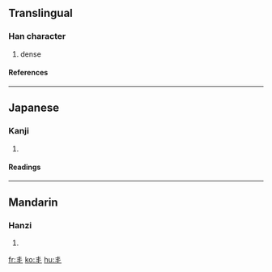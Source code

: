 ==Translingual==
===Han character===
{{Han char|rad=丨|as=03|sn=4|four=|canj=手十 (QJ), X手十 (XQJ)}}
# dense
====References====
{{Han ref|kx=0079.070|dkj=00075|dj=0161.020|hdz=10028.080|uh=4E2F|ud=20015}}
----
==Japanese==
===Kanji===
{{ja-kanji|grade=|rs=丨03}}
# {{defn|Japanese}}
====Readings====
{{ja-readings|on=[[かい]] (kai)|kun=[[さんらんする]] (sanransuru)}}
----
==Mandarin==
===Hanzi===
{{cmn-hanzi|pin=[[jiè]] (jie4)|wg=chieh<sup>4</sup>}}
# {{defn|Mandarin}}

[[fr:丯]]
[[ko:丯]]
[[hu:丯]]